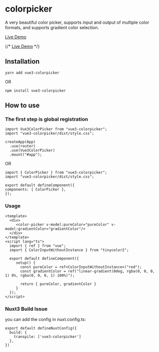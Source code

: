 
<Meta title="Example/Introduction" />

# colorpicker

A very beautiful color picker, supports input and output of multiple color formats, and supports gradient color selection.

[Live Demo](https://aesoper101.github.io/vue3-colorpicker/)

{/* <a href="https://aesoper101.github.io/vue3-colorpicker/" target="_blank">Live Demo</a> */}

## Installation

```
yarn add vue3-colorpicker
```

OR

```
npm install vue3-colorpicker
```

## How to use

### The first step is global registration

```
import Vue3ColorPicker from "vue3-colorpicker";
import "vue3-colorpicker/dist/style.css";

createApp(App)
  .use(router)
  .use(Vue3ColorPicker)
  .mount("#app");
```

OR

```vue3
import { ColorPicker } from "vue3-colorpicker";
import "vue3-colorpicker/dist/style.css";

export default defineComponent({
components: { ColorPicker },
});
```

### Usage

```vue3
<template>
  <div>
     <color-picker v-model:pureColor="pureColor" v-model:gradientColor="gradientColor"/>
  </div>
</template>
<script lang="ts">
  import { ref } from "vue";
  import { ColorInputWithoutInstance } from "tinycolor2";

  export default defineComponent({
     setup() {
       const pureColor = ref<ColorInputWithoutInstance>("red");
       const gradientColor = ref("linear-gradient(0deg, rgba(0, 0, 0, 1) 0%, rgba(0, 0, 0, 1) 100%)");

       return { pureColor, gradientColor }
     }
  });
</script>

```

### Nuxt3 Build Issue

you can add the config in nuxt.config.ts:

```
export default defineNuxtConfig({
  build: {
    transpile: ['vue3-colorpicker']
  },
})
```